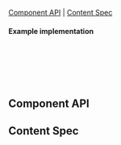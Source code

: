 
<Meta of={RangeDatePickerStories} />

<Title>RangeDatePicker</Title>

[Component API](#ComponentAPI) | [Content Spec](#ContentSpec)

<Canvas of={RangeDatePickerStories.RangeDatePicker} sourceState="none"/>

#### Example implementation
```jsx
<RangeDatePicker
  toMonth={new Date('06/20/2023')}
  initialFromDate={new Date('2023-07-01')}
  initialToDate={new Date('2023-07-10')}
/>
```

## Component API <a id="ComponentAPI" />
<ArgsTable />

## Content Spec <a id="ContentSpec" />
<Figma showLink height="100%" url="https://www.figma.com/file/9FDwjR8lYvincseDkKypC4/Component-Documentations?type=design&node-id=777-80905&mode=dev" />
